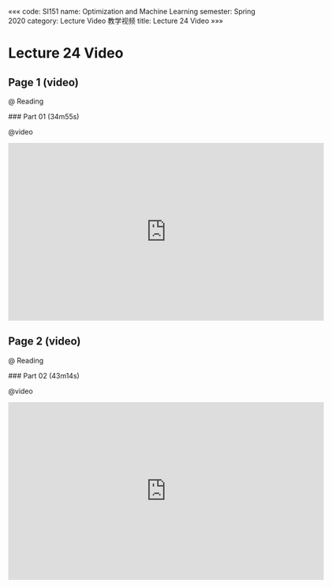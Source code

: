 «««
code: SI151
name: Optimization and Machine Learning
semester: Spring 2020
category: Lecture Video 教学视频
title: Lecture 24 Video
»»»

# Lecture 24 Video

## Page 1 (video)

@ Reading

<div class="markdown-body">
### Part 01 (34m55s)
</div>

@video

<iframe src="https://watchsb.com/e/5lwaocl9zhzg.html" frameborder=0 marginwidth=0 marginheight=0 scrolling=no width=640 height=360 allowfullscreen></iframe>


## Page 2 (video)

@ Reading

<div class="markdown-body">
### Part 02 (43m14s)
</div>

@video

<iframe src="https://watchsb.com/e/xq2m2ydlrwcl.html" frameborder=0 marginwidth=0 marginheight=0 scrolling=no width=640 height=360 allowfullscreen></iframe>


